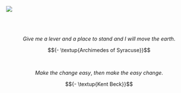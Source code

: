 
<div className="banner">
  <img src="levels.png" />
</div>

<br />
<br />
<br />

```math
{Give~me~a~lever~and~a~place~to~stand~and~I~will~move~the~earth.}
```

```math
{- \textup{Archimedes of Syracuse}}
```

<br />

```math
{Make~the~change~easy,~then~make~the~easy~change.}
```

```math
{- \textup{Kent Beck}}
```

<br />
